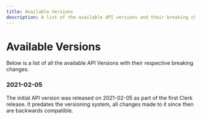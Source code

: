 ```yaml
---
title: Available Versions
description: A list of the available API versions and their breaking changes.
---
```


# Available Versions

Below is a list of all the available API Versions with their respective breaking changes. 

### 2021-02-05

The initial API version was released on 2021-02-05 as part of the first Clerk release. It predates the versioning system, all changes made to it since then are backwards compatible.
